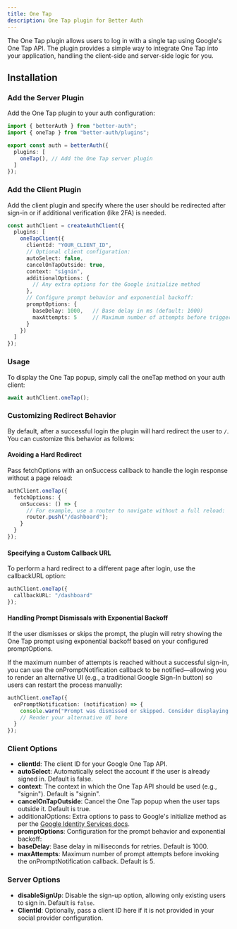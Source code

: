 ```yaml
---
title: One Tap
description: One Tap plugin for Better Auth
---
```


The One Tap plugin allows users to log in with a single tap using Google's One Tap API. The plugin
provides a simple way to integrate One Tap into your application, handling the client-side and server-side logic for you.

## Installation

### Add the Server Plugin

Add the One Tap plugin to your auth configuration:

```ts title="auth.ts"
import { betterAuth } from "better-auth";
import { oneTap } from "better-auth/plugins";

export const auth = betterAuth({
  plugins: [
    oneTap(), // Add the One Tap server plugin
  ]
});
```

### Add the Client Plugin

Add the client plugin and specify where the user should be redirected after sign-in or if additional verification (like 2FA) is needed.


```ts
const authClient = createAuthClient({
  plugins: [
    oneTapClient({
      clientId: "YOUR_CLIENT_ID",
      // Optional client configuration:
      autoSelect: false,
      cancelOnTapOutside: true,
      context: "signin",
      additionalOptions: {
        // Any extra options for the Google initialize method
      },
      // Configure prompt behavior and exponential backoff:
      promptOptions: {
        baseDelay: 1000,   // Base delay in ms (default: 1000)
        maxAttempts: 5     // Maximum number of attempts before triggering onPromptNotification (default: 5)
      }
    })
  ]
});
```

### Usage

To display the One Tap popup, simply call the oneTap method on your auth client:

```ts
await authClient.oneTap();
```

### Customizing Redirect Behavior

By default, after a successful login the plugin will hard redirect the user to `/`. You can customize this behavior as follows:

#### Avoiding a Hard Redirect

Pass fetchOptions with an onSuccess callback to handle the login response without a page reload:

```ts
authClient.oneTap({
  fetchOptions: {
    onSuccess: () => {
      // For example, use a router to navigate without a full reload:
      router.push("/dashboard");
    }
  }
});
```

#### Specifying a Custom Callback URL

To perform a hard redirect to a different page after login, use the callbackURL option:

```ts
authClient.oneTap({
  callbackURL: "/dashboard"
});
```

#### Handling Prompt Dismissals with Exponential Backoff

If the user dismisses or skips the prompt, the plugin will retry showing the One Tap prompt using exponential backoff based on your configured promptOptions.

If the maximum number of attempts is reached without a successful sign-in, you can use the onPromptNotification callback to be notified—allowing you to render an alternative UI (e.g., a traditional Google Sign-In button) so users can restart the process manually:

```ts
authClient.oneTap({
  onPromptNotification: (notification) => {
    console.warn("Prompt was dismissed or skipped. Consider displaying an alternative sign-in option.", notification);
    // Render your alternative UI here
  }
});
```

### Client Options

- **clientId**: The client ID for your Google One Tap API.
- **autoSelect**: Automatically select the account if the user is already signed in. Default is false.
- **context**: The context in which the One Tap API should be used (e.g., "signin"). Default is "signin".
- **cancelOnTapOutside**: Cancel the One Tap popup when the user taps outside it. Default is true.
- additionalOptions: Extra options to pass to Google's initialize method as per the [Google Identity Services docs](https://developers.google.com/identity/gsi/web/reference/js-reference#google.accounts.id.prompt).
- **promptOptions**: Configuration for the prompt behavior and exponential backoff:
- **baseDelay**: Base delay in milliseconds for retries. Default is 1000.
- **maxAttempts**: Maximum number of prompt attempts before invoking the onPromptNotification callback. Default is 5.

### Server Options

- **disableSignUp**:  Disable the sign-up option, allowing only existing users to sign in. Default is `false`.
- **ClientId**: Optionally, pass a client ID here if it is not provided in your social provider configuration.

